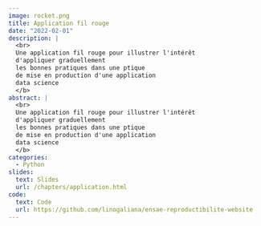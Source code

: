```yaml
---
image: rocket.png
title: Application fil rouge
date: "2022-02-01"
description: |
  <br>
  Une application fil rouge pour illustrer l'intérêt
  d'appliquer graduellement
  les bonnes pratiques dans une ptique
  de mise en production d'une application 
  data science
  </b> 
abstract: |
  <br>
  Une application fil rouge pour illustrer l'intérêt
  d'appliquer graduellement
  les bonnes pratiques dans une ptique
  de mise en production d'une application 
  data science
  </b> 
categories:
  - Python
slides:
  text: Slides
  url: /chapters/application.html
code:
  text: Code 
  url: https://github.com/linogaliana/ensae-reproductibilite-website
---
```

